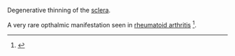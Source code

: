 {{Copy to Wiktionary}}

Degenerative thinning of the [[sclera]].

A very rare opthalmic manifestation seen in [[rheumatoid arthritis]] <ref>{{cite journal |author= Wu CC, Yu HC, Yen JH, Tsai WC, Liu HW.|title=Rare extra-articular manifestation of rheumatoid arthritis: scleromalacia perforans.|journal= Kaohsiung J Med Sci|volume= 21|issue=5|pages=233-235|year=2005|pmid=15960070|}}</ref>.